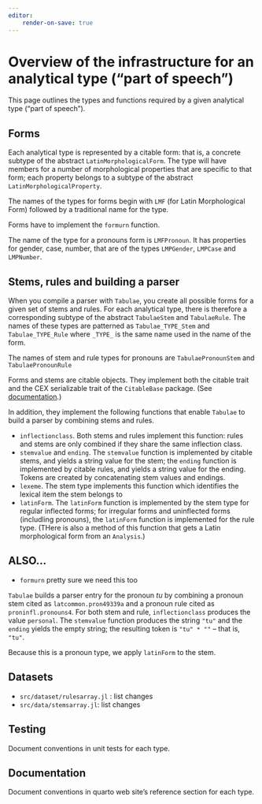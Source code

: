 ```yaml
---
editor:
    render-on-save: true
---
```



# Overview of the infrastructure for an analytical type ("part of speech")

This page outlines the types and functions required by a given analytical type ("part of speech").  

## Forms

Each analytical type is represented by a citable form: that is, a concrete subtype of the abstract `LatinMorphologicalForm`.  The type will have members for a number of morphological properties that are specific to that form; each property belongs to a subtype of the abstract `LatinMorphologicalProperty`.

The names of the types for forms begin with `LMF` (for Latin Morphological Form) followed by a traditional name for the type.


Forms have to implement the `formurn` function.

::: {.callout-tip title="Example: pronouns"}

The name of the type for a pronouns form is `LMFPronoun`.  It has properties for gender, case, number, that are of the types `LMPGender`, `LMPCase` and `LMPNumber`.

:::


## Stems, rules and building a parser

When you compile a parser with `Tabulae`, you create all possible forms for a given set of stems and rules.  For each analytical type, there is therefore a corresponding subtype of the abstract `TabulaeStem` and `TabulaeRule`.  The names of these types are patterned as `Tabulae_TYPE_Stem` and `Tabulae_TYPE_Rule` where `_TYPE_` is the same name used in the name of the form.
 
::: {.callout-tip title="Example: pronoun stems and rules"}

The names of stem and rule types for pronouns are `TabulaePronounStem` and `TabulaePronounRule`
:::

Forms and stems are citable objects. They implement both the citable trait and the CEX serializable trait of the `CitableBase` package. (See [documentation](https://neelsmith.quarto.pub/citablebase/).)






In addition, they implement the following functions that enable `Tabulae` to build a parser by combining stems and rules.

- `inflectionclass`. Both stems and rules implement this function: rules and stems are only combined if they share the same inflection class.
- `stemvalue` and `ending`. The `stemvalue` function is implemented by citable stems, and yields a string value for the stem; the `ending` function is implemented by citable rules, and yields a string value for the ending. Tokens are created by concatenating stem values and endings.
- `lexeme`. The stem type implements this function which identifies the lexical item the stem belongs to
- `latinForm`.  The `latinForm` function is implemented by the stem type for regular inflected forms; for irregular forms and uninflected forms (includling pronouns), the `latinForm` function is implemented for the rule type. (THere is also a method of this function that gets a Latin morphological form from an `Analysis`.)


## ALSO...


- `formurn` pretty sure we need this too


::: {.callout-tip title="Example: combining pronoun stems and rules"}

`Tabulae` builds a parser entry for the pronoun *tu* by combining a pronoun stem cited as `latcommon.pron49339a` and a pronoun rule cited as `proninfl.pronouns4`.  For both stem and rule, `inflectionclass` produces the value `personal`.  The `stemvalue` function produces the string `"tu"` and the `ending` yields the empty string; the resulting token is `"tu" * ""` -- that is, `"tu"`.


Because this is a pronoun type, we apply `latinForm` to the stem.

:::


## Datasets

- `src/dataset/rulesarray.jl` : list changes
- `src/data/stemsarray.jl`: list changes

## Testing

::: {.callout-caution title="TBA"}
Document conventions in unit tests for each type.
:::



## Documentation


::: {.callout-caution title="TBA"}
Document conventions in quarto web site's reference section for each type.
:::

